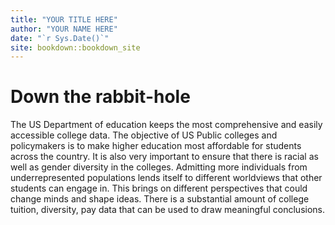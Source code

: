 ```yaml
--- 
title: "YOUR TITLE HERE"
author: "YOUR NAME HERE"
date: "`r Sys.Date()`"
site: bookdown::bookdown_site
---
```


# Down the rabbit-hole
The US Department of education keeps the most comprehensive and easily accessible college data. The objective of US Public colleges and policymakers is to make higher education most affordable for students across the country. It is also very important to ensure that there is racial as well as gender diversity in the colleges.
Admitting more individuals from underrepresented populations lends itself to different worldviews that other students can engage in. This brings on different perspectives that could change minds and shape ideas. There is a substantial amount of college tuition, diversity, pay data that can be used to draw meaningful conclusions.

